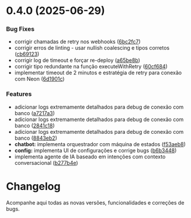 # 0.4.0 (2025-06-29)


### Bug Fixes

* corrigir chamadas de retry nos webhooks ([6bc2fc7](https://github.com/rbxyz/buzz-saas/commit/6bc2fc7e226bb734da1e217b3cb4cd44ed12802f))
* corrigir erros de linting - usar nullish coalescing e tipos corretos ([cb69123](https://github.com/rbxyz/buzz-saas/commit/cb6912300f6b85f4e5064ef0ebaecacec929556e))
* corrigir log de timeout e forçar re-deploy ([a65be8b](https://github.com/rbxyz/buzz-saas/commit/a65be8b16897319c6f63aa4285b00bb2aaaf3344))
* corrigir tipo redundante na função executeWithRetry ([60cf684](https://github.com/rbxyz/buzz-saas/commit/60cf6842184d7903adb94f4fd0aa26da77373604))
* implementar timeout de 2 minutos e estratégia de retry para conexão com Neon ([6d1901c](https://github.com/rbxyz/buzz-saas/commit/6d1901c7d07b2ce45899637d4f3b34d0540fc319))


### Features

* adicionar logs extremamente detalhados para debug de conexão com banco ([a7217a3](https://github.com/rbxyz/buzz-saas/commit/a7217a35f7a2aa1136b9fff3f4190e1a794d7deb))
* adicionar logs extremamente detalhados para debug de conexão com banco ([2841c18](https://github.com/rbxyz/buzz-saas/commit/2841c18185c04661eb5b34a6102997e0fd39ec29))
* adicionar logs extremamente detalhados para debug de conexão com banco ([8843eb2](https://github.com/rbxyz/buzz-saas/commit/8843eb2b3f1143a3028e3c6763247cc71ac5b793))
* **chatbot:** implementa orquestrador com máquina de estados ([f53aeb8](https://github.com/rbxyz/buzz-saas/commit/f53aeb85fa9fc7c5150507244a457eb5812f87e4))
* **config:** implementa UI de configurações e corrige bugs ([b6b3448](https://github.com/rbxyz/buzz-saas/commit/b6b34481d903bcf6b82c2bcd82d3031f3a9492b8))
* implementa agente de IA baseado em intenções com contexto conversacional ([b277b4e](https://github.com/rbxyz/buzz-saas/commit/b277b4e54e773ccb08b42802e0026cbbc257794b))



# Changelog

Acompanhe aqui todas as novas versões, funcionalidades e correções de bugs. 